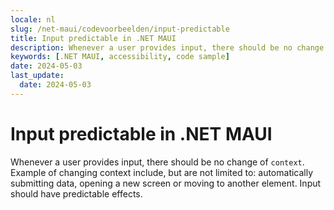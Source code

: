 ```yaml
---
locale: nl
slug: /net-maui/codevoorbeelden/input-predictable
title: Input predictable in .NET MAUI
description: Whenever a user provides input, there should be no change of context.
keywords: [.NET MAUI, accessibility, code sample]
date: 2024-05-03
last_update:
  date: 2024-05-03
---
```


# Input predictable in .NET MAUI

Whenever a user provides input, there should be no change of `context`. Example of changing context include, but are not limited to: automatically submitting data, opening a new screen or moving to another element. Input should have predictable effects.

<CodeSample id="input-predictable" platform="net-maui" locale="en"/>
